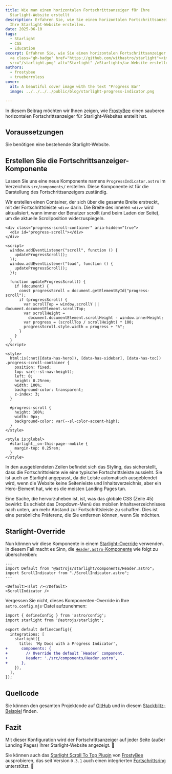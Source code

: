 ```yaml
---
title: Wie man einen horizontalen Fortschrittsanzeiger für Ihre
  Starlight-Website erstellt
description: Erfahren Sie, wie Sie einen horizontalen Fortschrittsanzeiger für
  Ihre Starlight-Website erstellen.
date: 2025-06-10
tags:
  - Starlight
  - CSS
  - Education
excerpt: Erfahren Sie, wie Sie einen horizontalen Fortschrittsanzeiger für Ihre
  <a class="gh-badge" href="https://github.com/withastro/starlight"><img
  src="/starlight.png" alt="Starlight" />Starlight</a>-Website erstellen.
authors:
  - frostybee
  - trueberryless
cover:
  alt: A beautiful cover image with the text "Progress Bar"
  image: ../../../../public/blog/starlight-progress-indicator.png

---
```


In diesem Beitrag möchten wir Ihnen zeigen, wie [FrostyBee](https://github.com/frostybee) einen sauberen horizontalen Fortschrittsanzeiger für Starlight-Websites erstellt hat.

## Voraussetzungen

Sie benötigen eine bestehende Starlight-Website.

## Erstellen Sie die Fortschrittsanzeiger-Komponente

Lassen Sie uns eine neue Komponente namens `ProgressIndicator.astro` im Verzeichnis `src/components/` erstellen. Diese Komponente ist für die Darstellung des Fortschrittsanzeigers zuständig.

Wir erstellen einen Container, der sich über die gesamte Breite erstreckt, mit der Fortschrittsleiste `<div>` darin. Die Breite des inneren `<div>` wird aktualisiert, wann immer der Benutzer scrollt (und beim Laden der Seite), um die aktuelle Scrollposition widerzuspiegeln.

```astro title="src/components/ProgressIndicator.astro" collapse={27-43}
<div class="progress-scroll-container" aria-hidden="true">
  <div id="progress-scroll"></div>
</div>

<script>
  window.addEventListener("scroll", function () {
    updateProgressScroll();
  });
  window.addEventListener("load", function () {
    updateProgressScroll();
  });

  function updateProgressScroll() {
    if (document) {
      const progressScroll = document.getElementById("progress-scroll");
      if (progressScroll) {
        var scrollTop = window.scrollY || document.documentElement.scrollTop;
        var scrollHeight =
          document.documentElement.scrollHeight - window.innerHeight;
        var progress = (scrollTop / scrollHeight) * 100;
        progressScroll.style.width = progress + "%";
      }
    }
  }
</script>

<style>
  html:is(:not([data-has-hero]), [data-has-sidebar], [data-has-toc]) .progress-scroll-container {
    position: fixed;
    top: var(--sl-nav-height);
    left: 0;
    height: 0.25rem;
    width: 100%;
    background-color: transparent;
    z-index: 3;
  }

  #progress-scroll {
    height: 100%;
    width: 0px;
    background-color: var(--sl-color-accent-high);
  }
</style>

<style is:global>
  #starlight__on-this-page--mobile {
    margin-top: 0.25rem;
  }
</style>
```

In den ausgeblendeten Zeilen befindet sich das Styling, das sicherstellt, dass die Fortschrittsleiste wie eine typische Fortschrittsleiste aussieht. Sie ist auch an Starlight angepasst, da die Leiste automatisch ausgeblendet wird, wenn die Website keine Seitenleiste und Inhaltsverzeichnis, aber ein Hero-Element hat, wie es die meisten Landing Pages tun.

Eine Sache, die hervorzuheben ist, ist, was das globale CSS (Zeile 45) bewirkt: Es schiebt das Dropdown-Menü des mobilen Inhaltsverzeichnisses nach unten, um mehr Abstand zur Fortschrittsleiste zu schaffen. Dies ist eine persönliche Präferenz, die Sie entfernen können, wenn Sie möchten.

## Starlight-Override

Nun können wir diese Komponente in einem [Starlight-Override](https://starlight.astro.build/guides/overriding-components/) verwenden. In diesem Fall macht es Sinn, die [`Header.astro`-Komponente](https://starlight.astro.build/reference/overrides/#header-1) wie folgt zu überschreiben:

```astro title="src/components/Header.astro"
---
import Default from "@astrojs/starlight/components/Header.astro";
import ScrollIndicator from "./ScrollIndicator.astro";
---

<Default><slot /></Default>
<ScrollIndicator />
```

Vergessen Sie nicht, dieses Komponenten-Override in Ihre `astro.config.mjs`-Datei aufzunehmen:

```diff lang="js" title="astro.config.mjs"
import { defineConfig } from 'astro/config';
import starlight from '@astrojs/starlight';

export default defineConfig({
  integrations: [
    starlight({
      title: 'My Docs with a Progress Indicator',
+      components: {
+        // Override the default `Header` component.
+        Header: './src/components/Header.astro',
+      },
    }),
  ],
});
```

## Quellcode

Sie können den gesamten Projektcode auf [GitHub](https://github.com/trueberryless/starlight-progress-indicator) und in diesem [Stackblitz-Beispiel](https://stackblitz.com/github/trueberryless/starlight-progress-indicator?file=src%2Fcomponents%2FProgressIndicator.astro) finden.

## Fazit

Mit dieser Konfiguration wird der Fortschrittsanzeiger auf jeder Seite (außer Landing Pages) Ihrer Starlight-Website angezeigt. 🥳

Sie können auch das [Starlight Scroll To Top Plugin](https://github.com/frostybee/starlight-scroll-to-top) von [FrostyBee](https://github.com/frostybee) ausprobieren, das seit Version `0.3.1` auch einen integrierten [Fortschrittsring](https://frostybee.github.io/starlight-scroll-to-top/configuration/#showprogressring) unterstützt. 🙌
